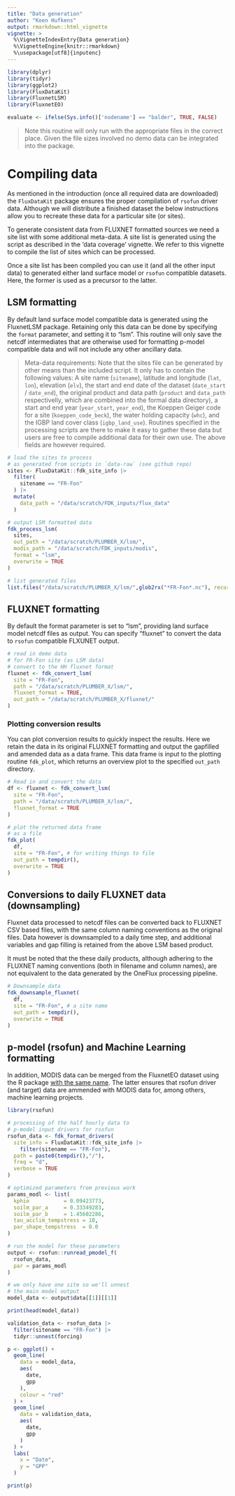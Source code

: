 ```yaml
---
title: "Data generation"
author: "Koen Hufkens"
output: rmarkdown::html_vignette
vignette: >
  %\VignetteIndexEntry{Data generation}
  %\VignetteEngine{knitr::rmarkdown}
  %\usepackage[utf8]{inputenc}
---
```


```r
library(dplyr)
library(tidyr)
library(ggplot2)
library(FluxDataKit)
library(FluxnetLSM)
library(FluxnetEO)

evaluate <- ifelse(Sys.info()['nodename'] == "balder", TRUE, FALSE)
```

> Note this routine will only run with the appropriate files in the correct
place. Given the file sizes involved no demo data can be integrated into
the package.

# Compiling data

As mentioned in the introduction (once all required data are downloaded) the
`FluxDataKit` package ensures the proper compilation of `rsofun` driver data.
Although we will distribute a finished dataset the below instructions allow you
to recreate these data for a particular site (or sites).

To generate consistent data from FLUXNET formatted sources we need a site list
with some additional meta-data. A site list is generated using the script as 
described in the 'data coverage' vignette. We refer to this vignette to compile
the list of sites which can be processed.

Once a site list has been compiled you can use it (and all the other input data)
to generated either land surface model or `rsofun` compatible datasets. Here,
the former is used as a precursor to the latter.

## LSM formatting

By default land surface model compatible data is generated using the FluxnetLSM
package. Retaining only this data can be done by specifying the `format`
parameter, and setting it to "lsm". This routine will only save the netcdf
intermediates that are otherwise used for formatting p-model compatible data
and will not include any other ancillary data.

> Meta-data requirements: Note that the sites file can be generated by other means than the included
script. It only has to contain the following values: A site name (`sitename`),
latitude and longitude (`lat`, `lon`), elevation (`elv`), the start and end date of the
dataset (`date_start` / `date_end`), the original product and data path (`product` and
`data_path` respectivelly, which are combined into the formal data directory), a
start and end year (`year_start`, `year_end`), the Koeppen Geiger code for a site
(`koeppen_code_beck`), the water holding capacity (`whc`), and the IGBP land cover
class (`igbp_land_use`). Routines specified in the processing scripts are there
to make it easy to gather these data but users are free to compile additional
data for their own use. The above fields are however required.

```r
# load the sites to process
# as generated from scripts in `data-raw` (see github repo)
sites <- FluxDataKit::fdk_site_info |>
  filter(
    sitename == "FR-Fon"
  ) |>
  mutate(
    data_path = "/data/scratch/FDK_inputs/flux_data"
  )

# output LSM formatted data
fdk_process_lsm(
  sites,
  out_path = "/data/scratch/PLUMBER_X/lsm/",
  modis_path = "/data/scratch/FDK_inputs/modis",
  format = "lsm",
  overwrite = TRUE
)

# list generated files
list.files("/data/scratch/PLUMBER_X/lsm/",glob2rx("*FR-Fon*.nc"), recursive = TRUE)
```

## FLUXNET formatting

By default the format parameter is set to "lsm", providing land surface model
netcdf files as output. You can specify "fluxnet" to convert the data to
`rsofun` compatible FLXUNET output.

```r
# read in demo data
# for FR-Fon site (as LSM data)
# convert to the HH fluxnet format
fluxnet <- fdk_convert_lsm(
  site = "FR-Fon",
  path = "/data/scratch/PLUMBER_X/lsm/",
  fluxnet_format = TRUE,
  out_path = "/data/scratch/PLUMBER_X/fluxnet/"
)
```

### Plotting conversion results

You can plot conversion results to quickly inspect the results. Here we retain
the data in its original FLUXNET formatting and output the gapfilled and amended
data as a data frame. This data frame is input to the plotting routine
`fdk_plot`, which returns an overview plot to the specified `out_path` directory.

```r
# Read in and convert the data
df <- fluxnet <- fdk_convert_lsm(
  site = "FR-Fon",
  path = "/data/scratch/PLUMBER_X/lsm/",
  fluxnet_format = TRUE
)

# plot the returned data frame
# as a file
fdk_plot(
  df,
  site = "FR-Fon", # for writing things to file
  out_path = tempdir(),
  overwrite = TRUE
)
```

## Conversions to daily FLUXNET data (downsampling)

Fluxnet data processed to netcdf files can be converted back to FLUXNET CSV
based files, with the same column naming conventions as the original files. Data
however is downsampled to a daily time step, and additional variables and gap
filling is retained from the above LSM based product.

It must be noted that the these daily products, although adhering to the FLUXNET
naming conventions (both in filename and column names), are not equivalent to the
data generated by the OneFlux processing pipeline.

```r
# Downsample data
fdk_downsample_fluxnet(
  df,
  site = "FR-Fon", # a site name
  out_path = tempdir(),
  overwrite = TRUE
)
```

## p-model (rsofun) and Machine Learning formatting

In addition, MODIS data can be merged from the FluxnetEO dataset using
the R package [with the same name](https://github.com/computationales/FluxnetEO). 
The latter ensures that rsofun driver (and target) data are ammended with MODIS
data for, among others, machine learning projects.

```r
library(rsofun)

# processing of the half hourly data to
# p-model input drivers for rsofun
rsofun_data <- fdk_format_drivers(
  site_info = FluxDataKit::fdk_site_info |>
    filter(sitename == "FR-Fon"),
  path = paste0(tempdir(),"/"),
  freq = "d",
  verbose = TRUE
)

# optimized parameters from previous work
params_modl <- list(
  kphio           = 0.09423773,
  soilm_par_a     = 0.33349283,
  soilm_par_b     = 1.45602286,
  tau_acclim_tempstress = 10,
  par_shape_tempstress  = 0.0
)

# run the model for these parameters
output <- rsofun::runread_pmodel_f(
  rsofun_data,
  par = params_modl
)

# we only have one site so we'll unnest
# the main model output
model_data <- output$data[[1]][[1]]

print(head(model_data))
```

```r

validation_data <- rsofun_data |>
  filter(sitename == "FR-Fon") |>
  tidyr::unnest(forcing)

p <- ggplot() +
  geom_line(
    data = model_data,
    aes(
      date,
      gpp
    ),
    colour = "red"
  ) +
  geom_line(
    data = validation_data,
    aes(
      date,
      gpp
    )
  ) +
  labs(
    x = "Date",
    y = "GPP"
  )

print(p)

```
